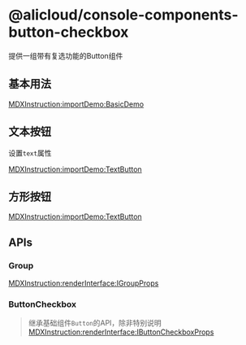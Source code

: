 # @alicloud/console-components-button-checkbox

提供一组带有复选功能的Button组件

## 基本用法

[MDXInstruction:importDemo:BasicDemo](./stories/basic/index.tsx)

## 文本按钮
设置`text`属性

[MDXInstruction:importDemo:TextButton](./stories/text-button/index.tsx)

## 方形按钮

[MDXInstruction:importDemo:TextButton](./stories/square-button/index.tsx)

## APIs

### Group

[MDXInstruction:renderInterface:IGroupProps](./api-json/api.json)

### ButtonCheckbox

> 继承基础组件`Button`的API，除非特别说明
[MDXInstruction:renderInterface:IButtonCheckboxProps](./api-json/api.json)

